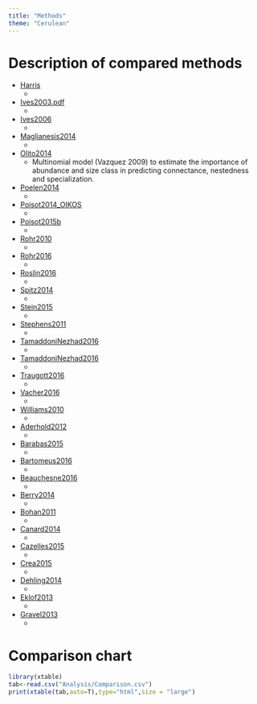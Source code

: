```yaml
---
title: "Methods"
theme: "Cerulean"
---
```


# Description of compared methods

* [Harris](refs/Harris2015.pdf)
     -
    
* [Ives2003.pdf](refs/Ives2003.pdf)
     -
     
* [Ives2006](refs/Ives2006.pdf)
     -

* [Maglianesis2014](refs/Maglianesis2014.pdf)
     -

* [Olito2014](refs/Olito2014.pdf)
     - Multinomial model (Vazquez 2009) to estimate the importance of abundance and size class in predicting connectance, nestedness and specialization.

* [Poelen2014](refs/Poelen2014.pdf)
     -

* [Poisot2014_OIKOS](refs/Poisot2014_OIKOS.pdf)
     -

* [Poisot2015b](refs/Poisot2015b.pdf)
     -

* [Rohr2010](refs/Rohr2010.pdf)
     -

* [Rohr2016](refs/Rohr2016.pdf)
     -

* [Roslin2016](refs/Roslin2016.pdf)
     -

* [Spitz2014](refs/Spitz2014.pdf)
     -

* [Stein2015](refs/Stein2015.pdf)
     -

* [Stephens2011](refs/Stephens2011.PDF)
     -
     
* [TamaddoniNezhad2016](refs/Tamaddoni-Nezhad2016.pdf)
     -
    
* [TamaddoniNezhad2016](refs/Tamaddoni-Nezhad2015.pdf)
     -
     
* [Traugott2016](refs/Traugott2016.pdf)
     -

* [Vacher2016](refs/Vacher2016.pdf)
     -

* [Williams2010](refs/Williams2010.pdf)
     -

* [Aderhold2012](refs/Aderhold2012.pdf)
     -

* [Barabas2015](refs/Barabas2015.pdf)
     -

* [Bartomeus2016](refs/Bartomeus2016.pdf)
     -

* [Beauchesne2016](refs/Beauchesne2016.pdf)
     -

* [Berry2014](refs/Berry2014.pdf)
     -

* [Bohan2011](refs/Bohan2011.pdf)
     -

* [Canard2014](refs/Canard2014.pdf)
     -

* [Cazelles2015](refs/Cazelles2015.pdf)
     -

* [Crea2015](refs/Crea2015.pdf)
     -

* [Dehling2014](refs/Dehling2014.pdf)
     -

* [Eklof2013](refs/Eklof2013.pdf)
     -

* [Gravel2013](refs/Gravel2013.pdf)
     -
     

# Comparison chart

```r
library(xtable)
tab<-read.csv("Analysis/Comparison.csv")
print(xtable(tab,auto=T),type="html",size = "large")
```

